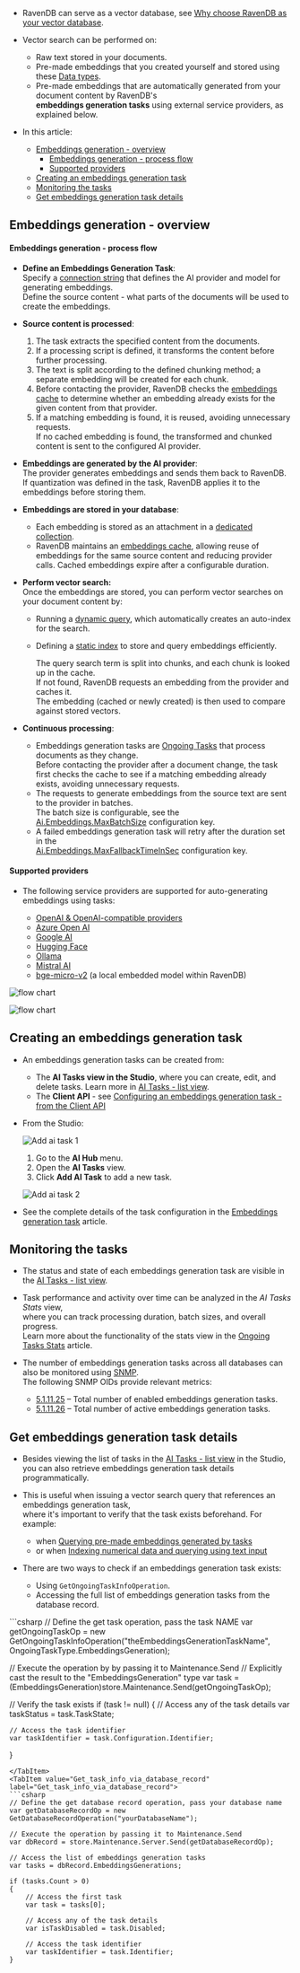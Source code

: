 
<Admonition type="note" title="">

* RavenDB can serve as a vector database, see [Why choose RavenDB as your vector database](../../../ai-integration/vector-search/ravendb-as-vector-database.mdx#why-choose-ravendb-as-your-vector-database).

* Vector search can be performed on:   
   * Raw text stored in your documents.   
   * Pre-made embeddings that you created yourself and stored using these [Data types](../../../ai-integration/vector-search/data-types-for-vector-search.mdx#numerical-data).  
   * Pre-made embeddings that are automatically generated from your document content by RavenDB's  
     **embeddings generation tasks** using external service providers, as explained below.
* In this article:
  * [Embeddings generation - overview](../../../ai-integration/generating-embeddings/overview.mdx#embeddings-generation---overview)
     * [Embeddings generation - process flow](../../../ai-integration/generating-embeddings/overview.mdx#embeddings-generation---process-flow)
     * [Supported providers](../../../ai-integration/generating-embeddings/overview.mdx#supported-providers)
  * [Creating an embeddings generation task](../../../ai-integration/generating-embeddings/overview.mdx#creating-an-embeddings-generation-task)
  * [Monitoring the tasks](../../../ai-integration/generating-embeddings/overview.mdx#monitoring-the-tasks)
  * [Get embeddings generation task details](../../../ai-integration/generating-embeddings/overview.mdx#get-embeddings-generation-task-details)  

</Admonition>

## Embeddings generation - overview

<Admonition type="note" title="">

#### Embeddings generation - process flow
    
* **Define an Embeddings Generation Task**:  
  Specify a [connection string](../../../ai-integration/connection-strings/connection-strings-overview.mdx) that defines the AI provider and model for generating embeddings.  
  Define the source content - what parts of the documents will be used to create the embeddings.  

* **Source content is processed**:  
  1. The task extracts the specified content from the documents.  
  2. If a processing script is defined, it transforms the content before further processing.  
  3. The text is split according to the defined chunking method; a separate embedding will be created for each chunk.  
  4. Before contacting the provider, RavenDB checks the [embeddings cache](../../../ai-integration/generating-embeddings/embedding-collections.mdx#the-embeddings-cache-collection)
     to determine whether an embedding already exists for the given content from that provider.
  5. If a matching embedding is found, it is reused, avoiding unnecessary requests.  
     If no cached embedding is found, the transformed and chunked content is sent to the configured AI provider.  

* **Embeddings are generated by the AI provider**:  
  The provider generates embeddings and sends them back to RavenDB.  
  If quantization was defined in the task, RavenDB applies it to the embeddings before storing them.

* **Embeddings are stored in your database**:  
  * Each embedding is stored as an attachment in a [dedicated collection](../../../ai-integration/generating-embeddings/embedding-collections.mdx#the-embeddings-collection).  
  * RavenDB maintains an [embeddings cache](../../../ai-integration/generating-embeddings/embedding-collections.mdx#the-embeddings-cache-collection),
    allowing reuse of embeddings for the same source content and reducing provider calls.
    Cached embeddings expire after a configurable duration.

* **Perform vector search:**  
  Once the embeddings are stored, you can perform vector searches on your document content by:  
  * Running a [dynamic query](../../../ai-integration/vector-search/vector-search-using-dynamic-query.mdx#querying-pre-made-embeddings-generated-by-tasks), which automatically creates an auto-index for the search.  
  * Defining a [static index](../../../ai-integration/vector-search/vector-search-using-static-index.mdx#indexing-pre-made-text-embeddings) to store and query embeddings efficiently.  

      The query search term is split into chunks, and each chunk is looked up in the cache.  
      If not found, RavenDB requests an embedding from the provider and caches it.  
      The embedding (cached or newly created) is then used to compare against stored vectors. 

* **Continuous processing**:  
  * Embeddings generation tasks are [Ongoing Tasks](../../../studio/database/tasks/ongoing-tasks/general-info.mdx) that process documents as they change.  
    Before contacting the provider after a document change, the task first checks the cache to see if a matching embedding already exists, avoiding unnecessary requests.
  * The requests to generate embeddings from the source text are sent to the provider in batches.  
    The batch size is configurable, see the [Ai.Embeddings.MaxBatchSize](../../../server/configuration/ai-integration-configuration.mdx#aiembeddingsmaxbatchsize) configuration key.  
  * A failed embeddings generation task will retry after the duration set in the  
    [Ai.Embeddings.MaxFallbackTimeInSec](../../../server/configuration/ai-integration-configuration.mdx#aiembeddingsmaxfallbacktimeinsec) configuration key.

</Admonition>

<Admonition type="note" title="">

#### Supported providers
    
* The following service providers are supported for auto-generating embeddings using tasks:

    * [OpenAI & OpenAI-compatible providers](../../../ai-integration/connection-strings/open-ai.mdx)
    * [Azure Open AI](../../../ai-integration/connection-strings/azure-open-ai.mdx)
    * [Google AI](../../../ai-integration/connection-strings/google-ai.mdx)
    * [Hugging Face](../../../ai-integration/connection-strings/hugging-face.mdx)
    * [Ollama](../../../ai-integration/connection-strings/ollama.mdx)
    * [Mistral AI](../../../ai-integration/connection-strings/mistral-ai.mdx)
    * [bge-micro-v2](../../../ai-integration/connection-strings/embedded.mdx) (a local embedded model within RavenDB)

</Admonition>

![flow chart](../assets/embeddings-generation-task-flow.png)

![flow chart](../assets/vector-search-flow.png)

## Creating an embeddings generation task

* An embeddings generation tasks can be created from:
    * The **AI Tasks view in the Studio**, where you can create, edit, and delete tasks. Learn more in [AI Tasks - list view](../../../ai-integration/ai-tasks-list-view.mdx).
    * The **Client API** - see [Configuring an embeddings generation task - from the Client API](../../../ai-integration/generating-embeddings/embeddings-generation-task.mdx#configuring-an-embeddings-generation-task---from-the-client-api)
* From the Studio:  

     ![Add ai task 1](../assets/add-ai-task-1.png)

     1. Go to the **AI Hub** menu.
     2. Open the **AI Tasks** view.
     3. Click **Add AI Task** to add a new task.

     ![Add ai task 2](../assets/add-ai-task-2.png)

* See the complete details of the task configuration in the [Embeddings generation task](../../../ai-integration/generating-embeddings/embeddings-generation-task.mdx) article.

## Monitoring the tasks

* The status and state of each embeddings generation task are visible in the [AI Tasks - list view](../../../ai-integration/ai-tasks-list-view.mdx).

* Task performance and activity over time can be analyzed in the _AI Tasks Stats_ view,  
  where you can track processing duration, batch sizes, and overall progress.  
  Learn more about the functionality of the stats view in the [Ongoing Tasks Stats](../../../studio/database/stats/ongoing-tasks-stats/overview.mdx) article.

* The number of embeddings generation tasks across all databases can also be monitored using [SNMP](../../../server/administration/snmp/snmp-overview.mdx).  
  The following SNMP OIDs provide relevant metrics:
  * [5.1.11.25](../../../server/administration/snmp/snmp-overview.mdx#511125) – Total number of enabled embeddings generation tasks.
  * [5.1.11.26](../../../server/administration/snmp/snmp-overview.mdx#511126) – Total number of active embeddings generation tasks.

## Get embeddings generation task details

* Besides viewing the list of tasks in the [AI Tasks - list view](../../../ai-integration/ai-tasks-list-view.mdx) in the Studio,  
  you can also retrieve embeddings generation task details programmatically.

* This is useful when issuing a vector search query that references an embeddings generation task,  
  where it's important to verify that the task exists beforehand. For example:  
  * when [Querying pre-made embeddings generated by tasks](../../../ai-integration/vector-search/vector-search-using-dynamic-query#querying-pre-made-embeddings-generated-by-tasks)
  * or when [Indexing numerical data and querying using text input](../../../ai-integration/vector-search/vector-search-using-static-index#indexing-numerical-data-and-querying-using-text-input)

* There are two ways to check if an embeddings generation task exists:
  * Using `GetOngoingTaskInfoOperation`.  
  * Accessing the full list of embeddings generation tasks from the database record.


<Tabs groupId='languageSyntax'>
<TabItem value="Get_task_info_via_operataion" label="Get_task_info_via_operataion">
```csharp
// Define the get task operation, pass the task NAME
var getOngoingTaskOp = 
    new GetOngoingTaskInfoOperation("theEmbeddingsGenerationTaskName", OngoingTaskType.EmbeddingsGeneration);
    
// Execute the operation by by passing it to Maintenance.Send
// Explicitly cast the result to the "EmbeddingsGeneration" type 
var task = (EmbeddingsGeneration)store.Maintenance.Send(getOngoingTaskOp);
    
// Verify the task exists
if (task != null)
{
    // Access any of the task details
    var taskStatus = task.TaskState;
    
    // Access the task identifier
    var taskIdentifier = task.Configuration.Identifier;
}
```
</TabItem>
<TabItem value="Get_task_info_via_database_record" label="Get_task_info_via_database_record">
```csharp
// Define the get database record operation, pass your database name
var getDatabaseRecordOp = new GetDatabaseRecordOperation("yourDatabaseName");
  
// Execute the operation by passing it to Maintenance.Send
var dbRecord = store.Maintenance.Server.Send(getDatabaseRecordOp);
  
// Access the list of embeddings generation tasks
var tasks = dbRecord.EmbeddingsGenerations;
    
if (tasks.Count > 0)
{
    // Access the first task
    var task = tasks[0];
      
    // Access any of the task details
    var isTaskDisabled = task.Disabled;
      
    // Access the task identifier
    var taskIdentifier = task.Identifier;
}
```
</TabItem>
</Tabs>
